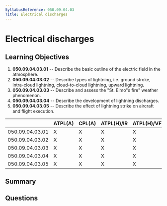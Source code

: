 ```yaml
---
SyllabusReference: 050.09.04.03
Title: Electrical discharges
---
```


# Electrical discharges

## Learning Objectives

1. **050.09.04.03.01** -- Describe the basic outline of the electric field in
   the atmosphere.
2. **050.09.04.03.02** -- Describe types of lightning, i.e. ground stroke,
   intra-cloud lightning, cloud-to-cloud lightning, upward lightning.
3. **050.09.04.03.03** -- Describe and assess the "St. Elmo"s fire" weather
   phenomenon.
4. **050.09.04.03.04** -- Describe the development of lightning discharges.
5. **050.09.04.03.05** -- Describe the effect of lightning strike on aircraft
   and flight execution.

|                 | ATPL(A) | CPL(A) | ATPL(H)/IR | ATPL(H)/VFR | CPL(H) | IR  | CBIR(A) |
| --------------- | ------- | ------ | ---------- | ----------- | ------ | --- | ------- |
| 050.09.04.03.01 | X       | X      | X          | X           | X      | X   | X       |
| 050.09.04.03.02 | X       | X      | X          | X           | X      | X   | X       |
| 050.09.04.03.03 | X       | X      | X          | X           | X      | X   | X       |
| 050.09.04.03.04 | X       | X      | X          | X           | X      | X   | X       |
| 050.09.04.03.05 | X       | X      | X          | X           | X      | X   | X       |

## Summary

## Questions

